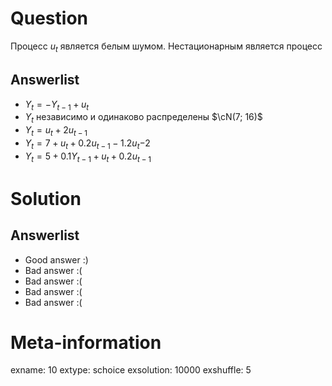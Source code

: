 Question
========
Процесс $u_t$ является белым шумом. Нестационарным является процесс


Answerlist
----------
*  $Y_t = - Y_{t-1} + u_t$
*  $Y_t$ независимо и одинаково распределены $\cN(7; 16)$
*  $Y_t = u_t + 2u_{t-1}$
*  $Y_t = 7 + u_t + 0.2 u_{t-1} - 1.2 u_t{-2}$
*  $Y_t = 5 + 0.1 Y_{t-1} + u_{t} + 0.2 u_{t-1}$

Solution
========

Answerlist
----------
*  Good answer :)
*  Bad answer :(
*  Bad answer :(
*  Bad answer :(
*  Bad answer :(

Meta-information
================
exname: 10
extype: schoice
exsolution: 10000
exshuffle: 5

